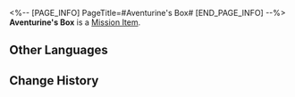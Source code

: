 <%-- [PAGE_INFO]
PageTitle=#Aventurine's Box#
[END_PAGE_INFO] --%>
{{Item Infobox
|id          = 140445
|image       = Item Aventurine's Box.png
|type        = Mission Item
|invCategory = Missions
|rarity      = 3
|effect      = 
|description = 
}}
'''Aventurine's Box''' is a [[Mission Item]].

==Other Languages==
{{Other Languages
|en   = Aventurine's Box
|zhs  = 砂金的匣子
|zht  = 砂金的盒子
|ja   = アベンチュリンの箱
|ko   = 어벤츄린의 상자 케이스
|es   = Caja de Aventurino
|fr   = Boîte d'Aventurine
|ru   = Шкатулка Авантюрина
|th   = กล่องของ Aventurine
|vi   = Chiếc Hộp Của Aventurine
|de   = Aventurins Kiste
|id   = Kotak Aventurine
|pt   = Caixa de Aventurine
}}

==Change History==
{{Change History|2.0}}